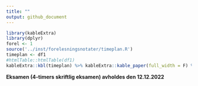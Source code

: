 ```yaml
---
title: ""
output: github_document
---
```



```r
library(kableExtra)
library(dplyr)
forel <- 1
source('../inst/forelesningsnotater/timeplan.R')
timeplan <- df1
#htmlTable::htmlTable(df1)
kableExtra::kbl(timeplan) %>% kableExtra::kable_paper(full_width = F) %>% kableExtra::row_spec(forel, bold = T)
```

**Eksamen (4-timers skriftlig eksamen) avholdes den 12.12.2022**

